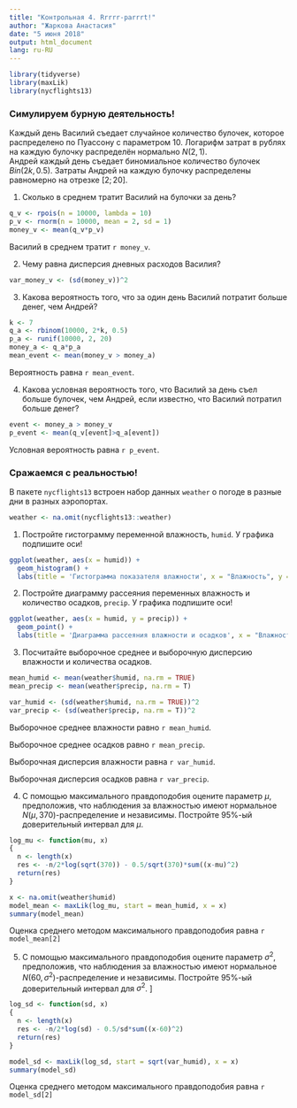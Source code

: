 ---
title: "Контрольная 4. Rrrrr-parrrt!"
author: "Жаркова Анастасия"
date: "5 июня 2018"
output: html_document
lang: ru-RU
---

```{r, message = FALSE, echo = FALSE}
library(tidyverse)
library(maxLik)
library(nycflights13)
```

### Симулируем бурную деятельность!

Каждый день Василий съедает случайное количество булочек, которое распределено по Пуассону с параметром $10$. 
Логарифм затрат в рублях на каждую булочку распределён нормально $N(2, 1)$.  
Андрей каждый день съедает биномиальное количество булочек $Bin(2k, 0.5)$. 
Затраты Андрей на каждую булочку распределены равномерно на отрезке $[2;20]$.

1. Сколько в среднем тратит Василий на булочки за день? 

```{r, echo = F}
q_v <- rpois(n = 10000, lambda = 10)
p_v <- rnorm(n = 10000, mean = 2, sd = 1)
money_v <- mean(q_v*p_v)
```
Василий в среднем тратит `r money_v`.


2. Чему равна дисперсия дневных расходов Василия?

```{r, echo = F}
var_money_v <- (sd(money_v))^2
```

3. Какова вероятность того, что за один день Василий потратит больше денег, чем Андрей?
```{r, echo = F}
k <- 7
q_a <- rbinom(10000, 2*k, 0.5)
p_a <- runif(10000, 2, 20)
money_a <- q_a*p_a
mean_event <- mean(money_v > money_a)
```
Вероятность равна `r mean_event`.

4. Какова условная вероятность того, что Василий за день съел больше булочек, чем Андрей, если известно, что Василий потратил больше денег?
```{r, echo=F}
event <- money_a > money_v
p_event <- mean(q_v[event]>q_a[event])
```
Условная вероятность равна `r p_event`.


### Сражаемся с реальностью!

В пакете `nycflights13` встроен набор данных `weather` о погоде в разные дни в разных аэропортах.
```{r, echo = F}
weather <- na.omit(nycflights13::weather)
```

1. Постройте гистограмму переменной влажность, `humid`. У графика подпишите оси! 


```{r, warning = F, message= F}
ggplot(weather, aes(x = humid)) +
  geom_histogram() +
  labs(title = 'Гистограмма показателя влажности', x = "Влажность", y = 'Количество наблюдений')
```

2. Постройте диаграмму рассеяния переменных влажность и количество осадков, `precip`. У графика подпишите оси! 

```{r, warning = F, message= F}
ggplot(weather, aes(x = humid, y = precip)) +
  geom_point() +
  labs(title = 'Диаграмма рассеяния влажности и осадков', x = "Влажность", y = 'Осадки')
```

3. Посчитайте выборочное среднее и выборочную дисперсию влажности и количества осадков.
```{r, echo = F}
mean_humid <- mean(weather$humid, na.rm = TRUE)
mean_precip <- mean(weather$precip, na.rm = T)

var_humid <- (sd(weather$humid, na.rm = TRUE))^2
var_precip <- (sd(weather$precip, na.rm = T))^2
```

Выборочное среднее влажности равно `r mean_humid`.

Выборочное среднее осадков равно `r mean_precip`.

Выборочная дисперсия влажности равна `r var_humid`.

Выборочная дисперсия осадков равна `r var_precip`.


4. С помощью максимального правдоподобия оцените параметр $\mu$, предположив, что наблюдения за влажностью имеют нормальное $N\left(\mu, 370\right)$-распределение и независимы.
Постройте 95\%-ый доверительный интервал для $\mu$.

```{r, echo=F}
log_mu <- function(mu, x) 
{
  n <- length(x)
  res <- -n/2*log(sqrt(370)) - 0.5/sqrt(370)*sum((x-mu)^2)
  return(res)
}
```

```{r, echo = F, results=F}
x <- na.omit(weather$humid)
model_mean <- maxLik(log_mu, start = mean_humid, x = x)
summary(model_mean)
```
Оценка среднего методом максимального правдоподобия равна `r model_mean[2]`


5. С помощью максимального правдоподобия оцените параметр $\sigma^2$, предположив, что наблюдения за влажностью имеют нормальное $N\left(60, \sigma^2\right)$-распределение и независимы. Постройте 95\%-ый доверительный интервал для $\sigma^2$.
]


```{r, echo=F}
log_sd <- function(sd, x) 
{
  n <- length(x)
  res <- -n/2*log(sd) - 0.5/sd*sum((x-60)^2)
  return(res)
}
```

```{r, echo = F, warning = F, results = F}
model_sd <- maxLik(log_sd, start = sqrt(var_humid), x = x)
summary(model_sd)
```

Оценка среднего методом максимального правдоподобия равна `r model_sd[2]`